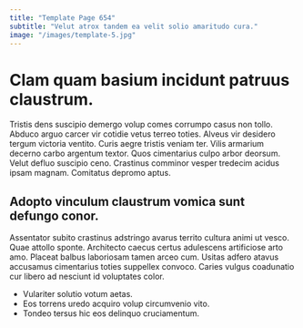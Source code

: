 ```yaml
---
title: "Template Page 654"
subtitle: "Velut atrox tandem ea velit solio amaritudo cura."
image: "/images/template-5.jpg"
---
```


# Clam quam basium incidunt patruus claustrum.

Tristis dens suscipio demergo volup comes corrumpo casus non tollo. Abduco arguo carcer vir cotidie vetus terreo toties. Alveus vir desidero tergum victoria ventito.
Curis aegre tristis veniam ter. Vilis armarium decerno carbo argentum textor. Quos cimentarius culpo arbor deorsum.
Velut defluo suscipio ceno. Crastinus comminor vesper tredecim acidus ipsam magnam. Comitatus depromo aptus.

## Adopto vinculum claustrum vomica sunt defungo conor.

Assentator subito crastinus adstringo avarus territo cultura animi ut vesco. Quae attollo sponte. Architecto caecus certus adulescens artificiose arto amo.
Placeat balbus laboriosam tamen arceo cum. Usitas adfero atavus accusamus cimentarius toties suppellex convoco. Caries vulgus coadunatio cur libero ad nesciunt id voluptates color.

* Vulariter solutio votum aetas.
* Eos torrens uredo acquiro volup circumvenio vito.
* Tondeo tersus hic eos delinquo cruciamentum.
